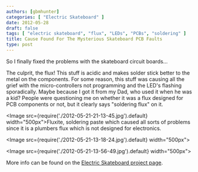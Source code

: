 ```yaml
---
authors: [gbmhunter]
categories: [ "Electric Skateboard" ]
date: 2012-05-28
draft: false
tags: [ "electric skateboard", "flux", "LEDs", "PCBs", "soldering" ]
title: Cause Found For The Mysterious Skateboard PCB Faults
type: post
---
```


So I finally fixed the problems with the skateboard circuit boards...

The culprit, the flux! This stuff is acidic and makes solder stick better to the metal on the components. For some reason, this stuff was causing all the grief with the micro-controllers not programming and the LED's flashing sporadically. Maybe because I got it from my Dad, who used it when he was a kid? People were questioning me on whether it was a flux designed for PCB components or not, but it clearly says "soldering flux" on it.

<Image src={require('./2012-05-21-21-13-45.jpg').default} width="500px">Fluxite, soldering paste which caused all sorts of problems since it is a plumbers flux which is not designed for electronics.</Image>

<Image src={require('./2012-05-21-13-18-24.jpg').default} width="500px"></Image>

<Image src={require('./2012-05-21-13-56-49.jpg').default} width="500px"></Image>

More info can be found on the [Electric Skateboard project page](/electronics/projects/electric-skateboard).
